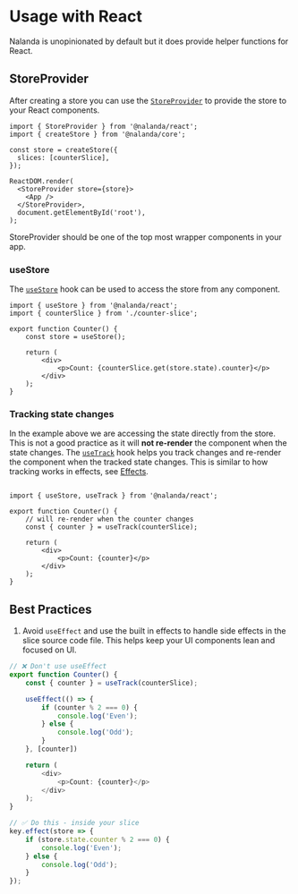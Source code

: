 
# Usage with React

Nalanda is unopinionated by default but it does provide helper functions for React.


## StoreProvider

After creating a store you can use the [`StoreProvider`](/docs/api/react-api#store-provider) to provide the store to your React components.

```tsx
import { StoreProvider } from '@nalanda/react';
import { createStore } from '@nalanda/core';

const store = createStore({
  slices: [counterSlice],
});

ReactDOM.render(
  <StoreProvider store={store}>
    <App />
  </StoreProvider>,
  document.getElementById('root'),
);
```

<Callout type="warn">
StoreProvider should be one of the top most wrapper components in your app.
</Callout>


### useStore

The [`useStore`](/docs/api/react-api#use-store) hook can be used to access the store from any component.

```tsx
import { useStore } from '@nalanda/react';
import { counterSlice } from './counter-slice';

export function Counter() {
    const store = useStore();

    return (
        <div>
            <p>Count: {counterSlice.get(store.state).counter}</p>
        </div>
    );
}
```

### Tracking state changes

In the example above we are accessing the state directly from the store. 
This is not a good practice as it will **not re-render** the component when the state changes.
The [`useTrack`](/docs/api/react-api#usetrack) hook helps you track changes and re-render the component when the tracked state changes.
This is similar to how tracking works in effects, see [Effects](/docs/concepts/effects/#tracking).



```tsx

import { useStore, useTrack } from '@nalanda/react';

export function Counter() {
    // will re-render when the counter changes
    const { counter } = useTrack(counterSlice);

    return (
        <div>
            <p>Count: {counter}</p>
        </div>
    );
}
```


## Best Practices

1. Avoid `useEffect` and use the built in effects to handle side effects in the slice source code file. 
This helps keep your UI components lean and focused on UI.

```ts filename="Counter.tsx"
// ❌ Don't use useEffect
export function Counter() {
    const { counter } = useTrack(counterSlice);

    useEffect(() => {
        if (counter % 2 === 0) {
            console.log('Even');
        } else {
            console.log('Odd');
        }
    }, [counter])

    return (
        <div>
            <p>Count: {counter}</p>
        </div>
    );
}
```

```ts filename="is-odd-even-slice.ts"
// ✅ Do this - inside your slice 
key.effect(store => {
    if (store.state.counter % 2 === 0) {
        console.log('Even');
    } else {
        console.log('Odd');
    }
});
```

